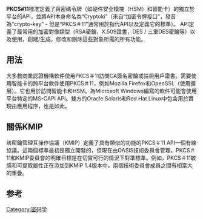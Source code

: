 {{Unreferenced|time=2022-01-22T15:42:41+00:00}}
{{NoteTA|G1=IT}}
'''PKCS#11'''標准定義了與密碼令牌（如硬件安全模塊（HSM）和智能卡）的獨立於平台的API，並將API本身命名為“Cryptoki”（來自“加密令牌接口”，發音為“crypto-key” - 但是“PKCS＃11”通常用於指代API以及定義它的標準）。
API定義了最常用的加密對像類型（RSA密鑰，X.509證書，DES / 三重DES密鑰等）以及使用，創建/生成，修改和刪除這些對象所需的所有功能。

== 用法 ==
大多數商業認證機構軟件使用PKCS＃11訪問CA簽名密鑰或註冊用戶證書。需要使用智能卡的跨平台軟件使用PKCS＃11，例如Mozilla Firefox和OpenSSL（使用擴展）。它也用於訪問智能卡和HSM。為Microsoft Windows編寫的軟件可能會使用平台特定的MS-CAPI API。雙方的Oracle Solaris和Red Hat Linux中包含用於實現由應用程序，也是如此。

== 關係KMIP ==
該密鑰管理互操作協議（KMIP）定義了具有類似的功能的PKCS＃11 API一個有線協議。這兩個標準最初是獨立開發的，但現在由OASIS技術委員會管理。PKCS＃11和KMIP委員會的明確目標是在切實可行的情況下對準標準。例如，PKCS＃11敏感和可提取屬性正在添加到KMIP 1.4版本中。兩個技術委員會成員之間有相當大的重疊。

== 参考 ==
{{reflist}}

{{密码学小作品}}
[[Category:密码学|Category:密码学]]